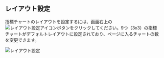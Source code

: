 ## レイアウト設定

指標チャートのレイアウトを設定するには、画面右上の![レイアウト設定アイコン](/img/ico-layout-set.svg)ボタンをクリックしてください。9つ（3x3）の指標チャートがデフォルトレイアウトに設定されており、ページに入るチャートの数を変更できます。

![レイアウト設定](/img/db-layout-set.png)
